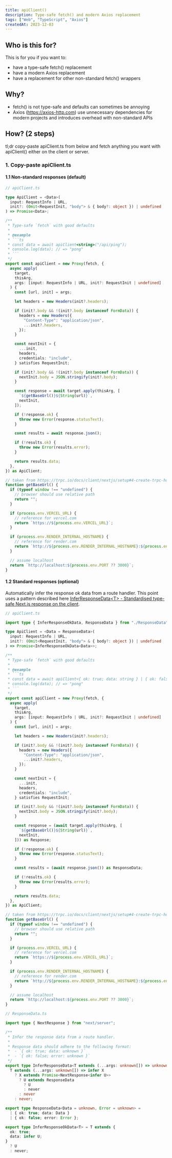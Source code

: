 ```yaml
---
title: apiClient()
description: Type-safe fetch() and modern Axios replacement
tags: ["Web", "TypeScript", "Axios"]
createdAt: 2023-12-03
---
```


## Who is this for?

This is for you if you want to:

- have a type-safe fetch() replacement
- have a modern Axios replacement
- have a replacement for other non-standard fetch() wrappers

## Why?

- fetch() is not type-safe and defaults can sometimes be annoying
- Axios (<a target="_blank" href="https://axios-http.com" className="text-neutral-400 hover:text-white focus:text-white">https://axios-http.com</a>) use unnecessary dependencies for modern projects and introduces overhead with non-standard APIs

## How? <span className='text-neutral-400 font-normal text-base'>(2 steps)</span>

tl;dr copy-paste <span className='text-neutral-400'>apiClient.ts</span> from below and fetch anything you want with <span className='text-neutral-400'>apiClient()</span> either on the client or server.

### 1. Copy-paste <span className='text-neutral-400'>apiClient.ts</span>

#### 1.1 Non-standard responses (default)

````ts
// apiClient.ts

type ApiClient = <Data>(
  input: RequestInfo | URL,
  init?: (Omit<RequestInit, "body"> & { body?: object }) | undefined
) => Promise<Data>;

/**
 * Type-safe `fetch` with good defaults
 *
 * @example
 * ```ts
 * const data = await apiClient<string>("/api/ping");
 * console.log(data); // => "pong"
 * ```
 */
export const apiClient = new Proxy(fetch, {
  async apply(
    target,
    thisArg,
    args: [input: RequestInfo | URL, init?: RequestInit | undefined]
  ) {
    const [url, init] = args;

    let headers = new Headers(init?.headers);

    if (init?.body && !(init?.body instanceof FormData)) {
      headers = new Headers({
        "Content-Type": "application/json",
        ...init?.headers,
      });
    }

    const nextInit = {
      ...init,
      headers,
      credentials: "include",
    } satisfies RequestInit;

    if (init?.body && !(init?.body instanceof FormData)) {
      nextInit.body = JSON.stringify(init?.body);
    }

    const response = await target.apply(thisArg, [
      `${getBaseUrl()}${String(url)}`,
      nextInit,
    ]);

    if (!response.ok) {
      throw new Error(response.statusText);
    }

    const results = await response.json();

    if (!results.ok) {
      throw new Error(results.error);
    }

    return results.data;
  },
}) as ApiClient;

// taken from https://trpc.io/docs/client/nextjs/setup#4-create-trpc-hooks
function getBaseUrl() {
  if (typeof window !== "undefined") {
    // browser should use relative path
    return "";
  }

  if (process.env.VERCEL_URL) {
    // reference for vercel.com
    return `https://${process.env.VERCEL_URL}`;
  }

  if (process.env.RENDER_INTERNAL_HOSTNAME) {
    // reference for render.com
    return `http://${process.env.RENDER_INTERNAL_HOSTNAME}:${process.env.PORT}`;
  }

  // assume localhost
  return `http://localhost:${process.env.PORT ?? 3000}`;
}
````

#### 1.2 Standard responses (optional)

Automatically infer the response ok data from a route handler. This point uses a pattern described here [InferResponseData\<T> - Standardised type-safe Next.js response on the client](/patterns/infer-response-data).

````ts
// apiClient.ts

import type { InferResponseOkData, ResponseData } from "./ResponseData";

type ApiClient = <Data = ResponseData>(
  input: RequestInfo | URL,
  init?: (Omit<RequestInit, "body"> & { body?: object }) | undefined
) => Promise<InferResponseOkData<Data>>;

/**
 * Type-safe `fetch` with good defaults
 *
 * @example
 * ```ts
 * const data = await apiClient<{ ok: true; data: string } | { ok: false; error: string }>("/api/ping");
 * console.log(data); // => "pong"
 * ```
 */
export const apiClient = new Proxy(fetch, {
  async apply(
    target,
    thisArg,
    args: [input: RequestInfo | URL, init?: RequestInit | undefined]
  ) {
    const [url, init] = args;

    let headers = new Headers(init?.headers);

    if (init?.body && !(init?.body instanceof FormData)) {
      headers = new Headers({
        "Content-Type": "application/json",
        ...init?.headers,
      });
    }

    const nextInit = {
      ...init,
      headers,
      credentials: "include",
    } satisfies RequestInit;

    if (init?.body && !(init?.body instanceof FormData)) {
      nextInit.body = JSON.stringify(init?.body);
    }

    const response = (await target.apply(thisArg, [
      `${getBaseUrl()}${String(url)}`,
      nextInit,
    ])) as Response;

    if (!response.ok) {
      throw new Error(response.statusText);
    }

    const results = (await response.json()) as ResponseData;

    if (!results.ok) {
      throw new Error(results.error);
    }

    return results.data;
  },
}) as ApiClient;

// taken from https://trpc.io/docs/client/nextjs/setup#4-create-trpc-hooks
function getBaseUrl() {
  if (typeof window !== "undefined") {
    // browser should use relative path
    return "";
  }

  if (process.env.VERCEL_URL) {
    // reference for vercel.com
    return `https://${process.env.VERCEL_URL}`;
  }

  if (process.env.RENDER_INTERNAL_HOSTNAME) {
    // reference for render.com
    return `http://${process.env.RENDER_INTERNAL_HOSTNAME}:${process.env.PORT}`;
  }

  // assume localhost
  return `http://localhost:${process.env.PORT ?? 3000}`;
}
````

```ts
// ResponseData.ts

import type { NextResponse } from "next/server";

/**
 * Infer the response data from a route handler.
 *
 * Response data should adhere to the following format:
 *  - `{ ok: true; data: unknown }`
 *  - `{ ok: false; error: unknown }`
 */
export type InferResponseData<T extends (...args: unknown[]) => unknown> =
  T extends (...args: unknown[]) => infer X
    ? X extends Promise<NextResponse<infer U>>
      ? U extends ResponseData
        ? U
        : never
      : never
    : never;

export type ResponseData<Data = unknown, Error = unknown> =
  | { ok: true; data: Data }
  | { ok: false; error: Error };

export type InferResponseOkData<T> = T extends {
  ok: true;
  data: infer U;
}
  ? U
  : never;
```
